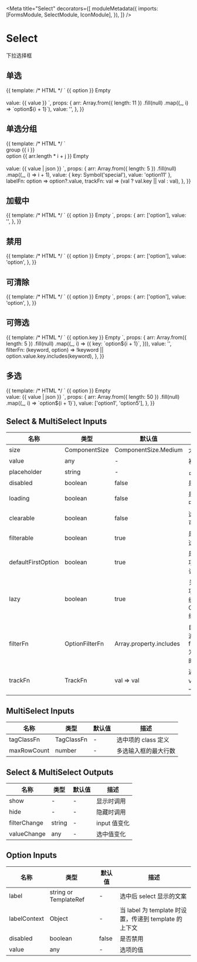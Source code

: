 

<Meta
  title="Select"
  decorators={[
    moduleMetadata({
      imports: [FormsModule, SelectModule, IconModule],
    }),
  ]}
/>

# Select

下拉选择框

## 单选

<Canvas>
  <Story name="Single" height="240px">
    {{
      template: /* HTML */ `
        <aui-select [(ngModel)]="value" placeholder="select a value">
          <ng-container *auiOptionContent>
            <aui-option
              *ngFor="let option of arr"
              [value]="option"
              [disabled]="option === 'option5'"
            >
              {{ option }}
            </aui-option>
          </ng-container>
          <aui-option-placeholder>Empty</aui-option-placeholder>
        </aui-select>
        <br />
        <br />
        value: {{ value }}
      `,
      props: {
        arr: Array.from({ length: 11 })
          .fill(null)
          .map((_, i) => `option${i + 1}`),
        value: '',
      },
    }}
  </Story>
</Canvas>

## 单选分组

<Canvas>
  <Story name="Group" height="360px">
    {{
      template: /* HTML */ `
        <aui-select [(ngModel)]="value" [labelFn]="labelFn" [trackFn]="trackFn">
          <aui-option-group *ngFor="let i of arr">
            <div auiOptionGroupTitle *ngIf="i !== 1">group {{ i }}</div>
            <aui-option
              *ngFor="let j of arr"
              [label]="'option' + (arr.length * i + j)"
              [value]="{ key: 'option' + (arr.length * i + j) }"
            >
              <aui-icon icon="sun"></aui-icon>
              option {{ arr.length * i + j }}
            </aui-option>
          </aui-option-group>
          <aui-option-placeholder>Empty</aui-option-placeholder>
        </aui-select>
        <br />
        <br />
        value: {{ value | json }}
      `,
      props: {
        arr: Array.from({ length: 5 })
          .fill(null)
          .map((_, i) => i + 1),
        value: { key: Symbol('special'), value: 'option11' },
        labelFn: option => option?.value,
        trackFn: val => (val ? val.key || val : val),
      },
    }}
  </Story>
</Canvas>

## 加载中

<Canvas>
  <Story name="Loading" height="100px">
    {{
      template: /* HTML */ `
        <aui-select [(ngModel)]="value" [loading]="true">
          <aui-option *ngFor="let option of arr" [value]="option">
            {{ option }}
          </aui-option>
          <aui-option-placeholder>Empty</aui-option-placeholder>
        </aui-select>
      `,
      props: {
        arr: ['option'],
        value: '',
      },
    }}
  </Story>
</Canvas>

## 禁用

<Canvas>
  <Story name="Disabled" height="100px">
    {{
      template: /* HTML */ `
        <aui-select [(ngModel)]="value" [disabled]="true">
          <aui-option *ngFor="let option of arr" [value]="option">
            {{ option }}
          </aui-option>
          <aui-option-placeholder>Empty</aui-option-placeholder>
        </aui-select>
      `,
      props: {
        arr: ['option'],
        value: 'option',
      },
    }}
  </Story>
</Canvas>

## 可清除

<Canvas>
  <Story name="Clearable" height="100px">
    {{
      template: /* HTML */ `
        <aui-select [(ngModel)]="value" [clearable]="true">
          <aui-option *ngFor="let option of arr" [value]="option">
            {{ option }}
          </aui-option>
          <aui-option-placeholder>Empty</aui-option-placeholder>
        </aui-select>
      `,
      props: {
        arr: ['option'],
        value: 'option',
      },
    }}
  </Story>
</Canvas>

## 可筛选

<Canvas>
  <Story name="Filterable" height="300px">
    {{
      template: /* HTML */ `
        <aui-select
          [(ngModel)]="value"
          [filterable]="true"
          [filterFn]="filterFn"
        >
          <aui-option
            *ngFor="let option of arr"
            [value]="option"
            [label]="option.key"
          >
            {{ option.key }}
          </aui-option>
          <aui-option-placeholder>Empty</aui-option-placeholder>
        </aui-select>
      `,
      props: {
        arr: Array.from({ length: 5 })
          .fill(null)
          .map((_, i) => ({
            key: `option${i + 1}`,
          })),
        value: '',
        filterFn: (keyword, option) =>
          !keyword || option.value.key.includes(keyword),
      },
    }}
  </Story>
</Canvas>

## 多选

<Canvas>
  <Story name="Multiple" height="240px">
    {{
      template: /* HTML */ `
        <aui-multi-select
          [(ngModel)]="value"
          [maxRowCount]="6"
          [allowSelectAll]="true"
          [clearable]="true"
        >
          <aui-option
            *ngFor="let option of arr"
            [value]="option"
            [disabled]="option === 'option5'"
          >
            {{ option }}
          </aui-option>
          <aui-option-placeholder>Empty</aui-option-placeholder>
        </aui-multi-select>
        <br />
        value: {{ value | json }}
      `,
      props: {
        arr: Array.from({ length: 50 })
          .fill(null)
          .map((_, i) => `option${i + 1}`),
        value: ['option1', 'option5'],
      },
    }}
  </Story>
</Canvas>

## Select & MultiSelect Inputs

| 名称               | 类型           | 默认值                  | 描述                                      |
| ------------------ | -------------- | ----------------------- | ----------------------------------------- |
| size               | ComponentSize  | ComponentSize.Medium    | 大小                                      |
| value              | any            | -                       | 初始值                                    |
| placeholder        | string         | -                       | 占位文本                                  |
| disabled           | boolean        | false                   | 是否禁用                                  |
| loading            | boolean        | false                   | 是否加载中                                |
| clearable          | boolean        | false                   | 选项是否可清除                            |
| filterable         | boolean        | true                    | 是否支持选项过滤                          |
| defaultFirstOption | boolean        | true                    | 是否第一项作为默认选项                    |
| lazy               | boolean        | true                    | 关闭候选项时是否缓存 Option 组件          |
| filterFn           | OptionFilterFn | Array.property.includes | 自定义过滤方法，filterable 为 true 时设置 |
| trackFn            | TrackFn        | val => val              | 返回 value 唯一标识符                     |

## MultiSelect Inputs

| 名称        | 类型       | 默认值 | 描述                 |
| ----------- | ---------- | ------ | -------------------- |
| tagClassFn  | TagClassFn | -      | 选中项的 class 定义  |
| maxRowCount | number     | -      | 多选输入框的最大行数 |

## Select & MultiSelect Outputs

| 名称         | 类型   | 默认值 | 描述         |
| ------------ | ------ | ------ | ------------ |
| show         | -      | -      | 显示时调用   |
| hide         | -      | -      | 隐藏时调用   |
| filterChange | string | -      | input 值变化 |
| valueChange  | any    | -      | 选中值变化   |

## Option Inputs

| 名称         | 类型                  | 默认值 | 描述                                                  |
| ------------ | --------------------- | ------ | ----------------------------------------------------- |
| label        | string or TemplateRef | -      | 选中后 select 显示的文案                              |
| labelContext | Object                | -      | 当 label 为 template 时设置，传递到 template 的上下文 |
| disabled     | boolean               | false  | 是否禁用                                              |
| value        | any                   | -      | 选项的值                                              |

